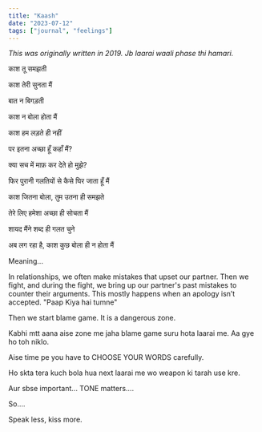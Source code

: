 ```yaml
---
title: "Kaash"
date: "2023-07-12"
tags: ["journal", "feelings"]
---
```


_This was originally written in 2019. Jb laarai waali phase thi hamari._

काश तू समझती

काश तेरी सुनता मैं

बात न बिगड़ती

काश न बोला होता मैं

काश हम लड़ते ही नहीं

पर इतना अच्छा हूँ कहाँ मैं?

क्या सच में माफ़ कर देते हो मुझे?

फिर पुरानी गलतियों से कैसे घिर जाता हूँ मैं

काश जितना बोला, तुम उतना ही समझते

तेरे लिए हमेशा अच्छा ही सोचता मैं

शायद मैंने शब्द ही गलत चुने

अब लग रहा है, काश कुछ बोला ही न होता मैं

Meaning...

In relationships, we often make mistakes that upset our partner. Then we fight, and during the fight, we bring up our partner's past mistakes to counter their arguments. This mostly happens when an apology isn’t accepted. "Paap Kiya hai tumne"

Then we start blame game. It is a dangerous zone.

Kabhi mtt aana aise zone me jaha blame game suru hota laarai me. Aa gye ho toh niklo.

Aise time pe you have to CHOOSE YOUR WORDS carefully.

Ho skta tera kuch bola hua next laarai me wo weapon ki tarah use kre.

Aur sbse important... TONE matters....

So....

Speak less, kiss more.
